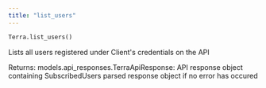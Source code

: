 ```yaml
---
title: "list_users"
---
```

```python
Terra.list_users()

```

Lists all users registered under Client's credentials on the API

Returns: models.api\_responses.TerraApiResponse: API response object containing SubscribedUsers parsed response object if no error has occured



